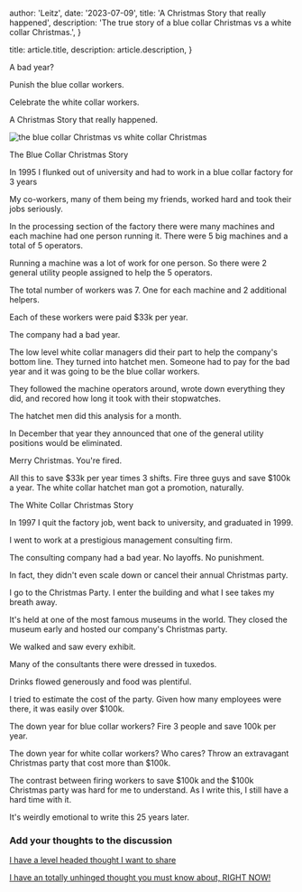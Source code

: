 
  author: 'Leitz',
  date: '2023-07-09',
  title: 'A Christmas Story that really happened',
  description:
    'The true story of a blue collar Christmas vs a white collar Christmas.',
}

  title: article.title,
  description: article.description,
}


A bad year?

Punish the blue collar workers.

Celebrate the white collar workers.

A Christmas Story that really happened.

<Image src={christmasImage} alt="the blue collar Christmas vs white collar Christmas" />

The Blue Collar Christmas Story

In 1995 I flunked out of university and had to work in a blue collar factory for 3 years

My co-workers, many of them being my friends, worked hard and took their jobs seriously.

In the processing section of the factory there were many machines and each machine had one person running it. There were 5 big machines and a total of 5 operators.

Running a machine was a lot of work for one person. So there were 2 general utility people assigned to help the 5 operators.

The total number of workers was 7. One for each machine and 2 additional helpers.

Each of these workers were paid $33k per year.

The company had a bad year.

The low level white collar managers did their part to help the company's bottom line. They turned into hatchet men. Someone had to pay for the bad year and it was going to be the blue collar workers.

They followed the machine operators around, wrote down everything they did, and recored how long it took with their stopwatches.

The hatchet men did this analysis for a month.

In December that year they announced that one of the general utility positions would be eliminated.

Merry Christmas. You're fired.

All this to save $33k per year times 3 shifts. Fire three guys and save $100k a year. The white collar hatchet man got a promotion, naturally.

The White Collar Christmas Story

In 1997 I quit the factory job, went back to university, and graduated in 1999.

I went to work at a prestigious management consulting firm.

The consulting company had a bad year. No layoffs. No punishment.

In fact, they didn't even scale down or cancel their annual Christmas party.

I go to the Christmas Party. I enter the building and what I see takes my breath away.

It's held at one of the most famous museums in the world. They closed the museum early and hosted our company's Christmas party.

We walked and saw every exhibit.

Many of the consultants there were dressed in tuxedos.

Drinks flowed generously and food was plentiful.

I tried to estimate the cost of the party. Given how many employees were there, it was easily over $100k.

The down year for blue collar workers? Fire 3 people and save 100k per year.

The down year for white collar workers? Who cares? Throw an extravagant Christmas party that cost more than $100k.

The contrast between firing workers to save $100k and the $100k Christmas party was hard for me to understand. As I write this, I still have a hard time with it.

It's weirdly emotional to write this 25 years later.

### Add your thoughts to the discussion

[I have a level headed thought I want to share](https://x.com/mleitz1/status/1678384087743045632)

[I have an totally unhinged thought you must know about, RIGHT NOW!](https://x.com/mleitz1/status/1678384087743045632)
